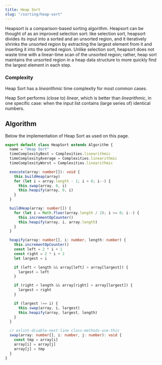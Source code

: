 ```yaml
---
title: Heap Sort
slug: "/sorting/heap-sort"
---
```


Heapsort is a comparison-based sorting algorithm. Heapsort can be thought of as an improved selection sort: like selection sort, heapsort divides its input into a sorted and an unsorted region, and it iteratively shrinks the unsorted region by extracting the largest element from it and inserting it into the sorted region. Unlike selection sort, heapsort does not waste time with a linear-time scan of the unsorted region; rather, heap sort maintains the unsorted region in a heap data structure to more quickly find the largest element in each step.

### Complexity

Heap Sort has a *linearithmic* time complexity for most common cases.

<ComplexityChart title="Time complexity of Heap Sort on a variety of lists of numbers">
    <ComplexitySeries/>
    <AnalysisSeries id="heap-sort-various" algorithms={[Algorithms.heapSort]} dataSets={[DataSets.random, DataSets.sorted, DataSets.reversed, DataSets.millions, DataSets.zigzag, DataSets.sawtooth, DataSets.semiSorted]}/>
</ComplexityChart>

Heap Sort performs (close to) *linear*, which is better than *linearithmic*, in one specific case: when the input list contains (large series of) identical numbers.

<ComplexityChart title="Time complexity of Heap Sort on a list of identical numbers">
    <ComplexitySeries/>
    <AnalysisSeries id="heap-sort-identical" algorithms={[Algorithms.heapSort]} dataSets={[DataSets.same, DataSets.zeroes, DataSets.combine(DataSets.same, DataSets.zeroes)]}/>
</ComplexityChart>

## Algorithm

Below the implementation of Heap Sort as used on this page.

```ts:title=src/algorithms/heap-sort.ts
export default class HeapSort extends Algorithm {
  name = "Heap Sort"
  timeComplexityBest = Complexities.linearithmic
  timeComplexityAverage = Complexities.linearithmic
  timeComplexityWorst = Complexities.linearithmic

  execute(array: number[]): void {
    this.buildHeap(array)
    for (let i = array.length - 1; i > 0; i--) {
      this.swap(array, 0, i)
      this.heapify(array, 0, i)
    }
  }

  buildHeap(array: number[]) {
    for (let i = Math.floor(array.length / 2); i >= 0; i--) {
      this.incrementOpCounter()
      this.heapify(array, i, array.length)
    }
  }

  heapify(array: number[], i: number, length: number) {
    this.incrementOpCounter()
    const left = 2 * i + 1
    const right = 2 * i + 2
    let largest = i

    if (left < length && array[left] > array[largest]) {
      largest = left
    }

    if (right < length && array[right] > array[largest]) {
      largest = right
    }

    if (largest !== i) {
      this.swap(array, i, largest)
      this.heapify(array, largest, length)
    }
  }

  // eslint-disable-next-line class-methods-use-this
  swap(array: number[], i: number, j: number): void {
    const tmp = array[i]
    array[i] = array[j]
    array[j] = tmp
  }
}
```

